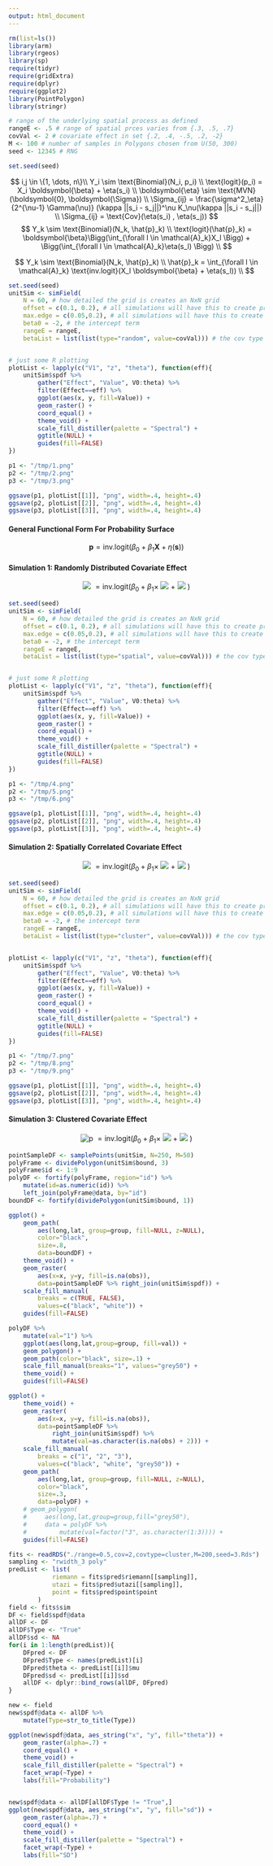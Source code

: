 ```yaml
---
output: html_document
---
```


```R
rm(list=ls())
library(arm)
library(rgeos)
library(sp)
require(tidyr)
require(gridExtra)
require(dplyr)
require(ggplot2)
library(PointPolygon)
library(stringr)

# range of the underlying spatial process as defined 
rangeE <- .5 # range of spatial prces varies from {.3, .5, .7}
covVal <- 2 # covariate effect in set {.2, .4, -.5, .2, -2}
M <- 100 # number of samples in Polygons chosen from U(50, 300)
seed <- 12345 # RNG

set.seed(seed)
```

$$
i,j \in \{1, \dots, n\}\\
Y_i \sim \text{Binomial}(N_i, p_i) \\
\text{logit}(p_i) = X_i \boldsymbol{\beta} + \eta(s_i)  \\
\boldsymbol{\eta} \sim \text{MVN}(\boldsymbol{0}, \boldsymbol{\Sigma}) \\
\Sigma_{ij} = \frac{\sigma^2_\eta}{2^{\nu-1} \Gamma(\nu)}
    (\kappa ||s_i - s_j||)^\nu K_\nu(\kappa ||s_i - s_j||) \\
\Sigma_{ij} = \text{Cov}(\eta(s_i) , \eta(s_j))
$$
$$
Y_k \sim \text{Binomial}(N_k, \hat{p}_k) \\
\text{logit}(\hat{p}_k) =  \boldsymbol{\beta}\Bigg(\int_{\forall l \in \mathcal{A}_k}X_l \Bigg) + \Bigg(\int_{\forall l \in \mathcal{A}_k}\eta(s_l) \Bigg) \\
$$

$$
Y_k \sim \text{Binomial}(N_k, \hat{p}_k) \\
\hat{p}_k =  \int_{\forall l \in \mathcal{A}_k} \text{inv.logit}(X_l \boldsymbol{\beta} + \eta(s_l)) \\
$$


```R
set.seed(seed)
unitSim <- simField(
    N = 60, # how detailed the grid is creates an NxN grid
    offset = c(0.1, 0.2), # all simulations will have this to create pred mesh 
    max.edge = c(0.05,0.2), # all simulations will have this to create pred mesh
    beta0 = -2, # the intercept term
    rangeE = rangeE,
    betaList = list(list(type="random", value=covVal))) # the cov type & value


# just some R plotting 
plotList <- lapply(c("V1", "z", "theta"), function(eff){
    unitSim$spdf %>%
        gather("Effect", "Value", V0:theta) %>%
        filter(Effect==eff) %>%
        ggplot(aes(x, y, fill=Value)) +
        geom_raster() +
        coord_equal() +
        theme_void() +
        scale_fill_distiller(palette = "Spectral") +
        ggtitle(NULL) +
        guides(fill=FALSE)
})

p1 <- "/tmp/1.png"
p2 <- "/tmp/2.png"
p3 <- "/tmp/3.png"

ggsave(p1, plotList[[1]], "png", width=.4, height=.4)
ggsave(p2, plotList[[2]], "png", width=.4, height=.4)
ggsave(p3, plotList[[3]], "png", width=.4, height=.4)
```

#### General Functional Form For Probability Surface

$$
\boldsymbol{p} = \text{inv.logit}(\beta_0 + \beta_1 \boldsymbol{X} + \eta(\boldsymbol{s}))
$$

#### Simulation 1: Randomly Distributed Covariate Effect

<center>
![](/tmp/3.png) $=\text{inv.logit}(\beta_0 + \beta_1 \times$ ![](/tmp/1.png) $+$ ![](/tmp/2.png) $)$
</center>

```R
set.seed(seed)
unitSim <- simField(
    N = 60, # how detailed the grid is creates an NxN grid
    offset = c(0.1, 0.2), # all simulations will have this to create pred mesh 
    max.edge = c(0.05,0.2), # all simulations will have this to create pred mesh
    beta0 = -2, # the intercept term
    rangeE = rangeE,
    betaList = list(list(type="spatial", value=covVal))) # the cov type & value


# just some R plotting 
plotList <- lapply(c("V1", "z", "theta"), function(eff){
    unitSim$spdf %>%
        gather("Effect", "Value", V0:theta) %>%
        filter(Effect==eff) %>%
        ggplot(aes(x, y, fill=Value)) +
        geom_raster() +
        coord_equal() +
        theme_void() +
        scale_fill_distiller(palette = "Spectral") +
        ggtitle(NULL) +
        guides(fill=FALSE)
})

p1 <- "/tmp/4.png"
p2 <- "/tmp/5.png"
p3 <- "/tmp/6.png"

ggsave(p1, plotList[[1]], "png", width=.4, height=.4)
ggsave(p2, plotList[[2]], "png", width=.4, height=.4)
ggsave(p3, plotList[[3]], "png", width=.4, height=.4)
```

#### Simulation 2: Spatially Correlated Covariate Effect

<center>
![](/tmp/6.png) $=\text{inv.logit}(\beta_0 + \beta_1 \times$ ![](/tmp/4.png) $+$ ![](/tmp/5.png) $)$
</center>

```R
set.seed(seed)
unitSim <- simField(
    N = 60, # how detailed the grid is creates an NxN grid
    offset = c(0.1, 0.2), # all simulations will have this to create pred mesh 
    max.edge = c(0.05,0.2), # all simulations will have this to create pred mesh
    beta0 = -2, # the intercept term
    rangeE = rangeE,
    betaList = list(list(type="cluster", value=covVal))) # the cov type & value


plotList <- lapply(c("V1", "z", "theta"), function(eff){
    unitSim$spdf %>%
        gather("Effect", "Value", V0:theta) %>%
        filter(Effect==eff) %>%
        ggplot(aes(x, y, fill=Value)) +
        geom_raster() +
        coord_equal() +
        theme_void() +
        scale_fill_distiller(palette = "Spectral") +
        ggtitle(NULL) +
        guides(fill=FALSE)
})

p1 <- "/tmp/7.png"
p2 <- "/tmp/8.png"
p3 <- "/tmp/9.png"

ggsave(p1, plotList[[1]], "png", width=.4, height=.4)
ggsave(p2, plotList[[2]], "png", width=.4, height=.4)
ggsave(p3, plotList[[3]], "png", width=.4, height=.4)
```

#### Simulation 3: Clustered Covariate Effect

<center>
![p](/tmp/9.png) $=\text{inv.logit}(\beta_0 + \beta_1 \times$ ![](/tmp/7.png) $+$ ![](/tmp/8.png) $)$
</center>

```R
pointSampleDF <- samplePoints(unitSim, N=250, M=50)
polyFrame <- dividePolygon(unitSim$bound, 3)
polyFrame$id <- 1:9
polyDF <- fortify(polyFrame, region="id") %>%
    mutate(id=as.numeric(id)) %>%
    left_join(polyFrame@data, by="id")
boundDF <- fortify(dividePolygon(unitSim$bound, 1))

ggplot() +
    geom_path(
        aes(long,lat, group=group, fill=NULL, z=NULL),
        color="black",
        size=.8,
        data=boundDF) +
    theme_void() + 
    geom_raster(
        aes(x=x, y=y, fill=is.na(obs)),
        data=pointSampleDF %>% right_join(unitSim$spdf)) +
    scale_fill_manual(
        breaks = c(TRUE, FALSE),
        values=c("black", "white")) +
    guides(fill=FALSE)

polyDF %>%
    mutate(val="1") %>%
    ggplot(aes(long,lat,group=group, fill=val)) + 
    geom_polygon() +
    geom_path(color="black", size=.1) +
    scale_fill_manual(breaks="1", values="grey50") +
    theme_void() +
    guides(fill=FALSE)

ggplot() +
    theme_void() +
    geom_raster(
        aes(x=x, y=y, fill=is.na(obs)),
        data=pointSampleDF %>%
            right_join(unitSim$spdf) %>%
            mutate(val=as.character(is.na(obs) + 2))) +
    scale_fill_manual(
        breaks = c("1", "2", "3"),
        values=c("black", "white", "grey50")) +
    geom_path(
        aes(long,lat, group=group, fill=NULL, z=NULL),
        color="black",
        size=.3,
        data=polyDF) +
    # geom_polygon(
    #     aes(long,lat,group=group,fill="grey50"),
    #     data = polyDF %>%
    #         mutate(val=factor("3", as.character(1:3)))) +
    guides(fill=FALSE)

```

```R
fits <- readRDS("./range=0.5,cov=2,covtype=cluster,M=200,seed=3.Rds")
sampling <- "rwidth_3 poly"
predList <- list(
            riemann = fits$pred$riemann[[sampling]],
            utazi = fits$pred$utazi[[sampling]],
            point = fits$pred$point$point
        )
field <- fits$sim
DF <- field$spdf@data
allDF <- DF
allDF$Type <- "True"
allDF$sd <- NA
for(i in 1:length(predList)){
    DFpred <- DF
    DFpred$Type <- names(predList)[i]
    DFpred$theta <- predList[[i]]$mu
    DFpred$sd <- predList[[i]]$sd
    allDF <- dplyr::bind_rows(allDF, DFpred)
}

new <- field
new$spdf@data <- allDF %>%
    mutate(Type=str_to_title(Type))

ggplot(new$spdf@data, aes_string("x", "y", fill="theta")) +
    geom_raster(alpha=.7) +
    coord_equal() +
    theme_void() +
    scale_fill_distiller(palette = "Spectral") +
    facet_wrap(~Type) +
    labs(fill="Probability")


new$spdf@data <- allDF[allDF$Type != "True",]
ggplot(new$spdf@data, aes_string("x", "y", fill="sd")) +
    geom_raster(alpha=.7) +
    coord_equal() +
    theme_void() +
    scale_fill_distiller(palette = "Spectral") +
    facet_wrap(~Type) +
    labs(fill="SD")
```
